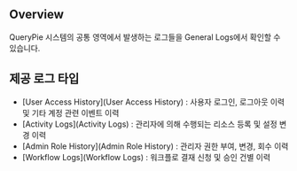 ## Overview
QueryPie 시스템의 공통 영역에서 발생하는 로그들을 General Logs에서 확인할 수 있습니다.

## 제공 로그 타입
* [User Access History](User Access History) : 사용자 로그인, 로그아웃 이력 및 기타 계정 관련 이벤트 이력
* [Activity Logs](Activity Logs) : 관리자에 의해 수행되는 리소스 등록 및 설정 변경 이력
* [Admin Role History](Admin Role History) : 관리자 권한 부여, 변경, 회수 이력
* [Workflow Logs](Workflow Logs) : 워크플로 결재 신청 및 승인 건별 이력
